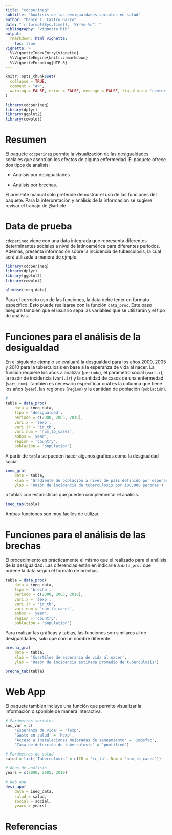 ```yaml
---
title: "cdcperineq"
subtitle: "Análisis de las desigualdades sociales en salud"
author: "Dante T. Castro Garro"
date: "`r format(Sys.time(), '%Y-%m-%d')`"
bibliography: "vignette.bib"
output: 
  rmarkdown::html_vignette:
    toc: true
vignette: >
  %\VignetteIndexEntry{vignette}
  %\VignetteEngine{knitr::rmarkdown}
  %\VignetteEncoding{UTF-8}
---
```


```r
knitr::opts_chunk$set(
  collapse = TRUE,
  comment = "#>",
  warning = FALSE, error = FALSE, message = FALSE, fig.align = 'center'
)
```

```r
library(cdcperineq)
library(dplyr)
library(ggplot2)
library(cowplot)
```

# Resumen

El paquete `cdcperineq` permite la visualización de las desigualdades sociales que asentúan los efectos de alguna enfermedad. El paquete ofrece dos tipos de análisis:

- Análisis por desigualdades.

- Análisis por brechas.

El presente manual solo pretende demostrar el uso de las funciones del paquete. Para la interpretación y análisis de la información se sugiere revisar el trabajo de @article

# Data de prueba

`cdcperineq` viene con una data integrada que representa diferentes determinantes sociales a nivel de latinoamérica para diferentes periodos. Además, presenta información sobre la incidencia de tuberculosis, la cual será utilizada a manera de ejmplo.

```r
library(cdcperineq)
library(dplyr)
library(ggplot2)
library(cowplot)

glimpse(ineq_data)
```

Para el correcto uso de las funciones, la data debe tener un formato específico. Esto puede realizarse con la función `data_proc`. Este paso asegura también que el usuario sepa las variables que se utilizarán y el tipo de análisis.

# Funciones para el análisis de la desigualdad

En el siguiente ejemplo se evaluará la desgualdad para los años 2000, 2005 y 2010 para la tuberculosis en base a la esperanza de vida al nacer. La función requiere los años a analizar (`periodo`), el parámetro social (`vari.x`), la razón de incidencia (`vari.ir`) y la cantidad de casos de una enfermedad (`vari.num`). También es necesario especificar cuál es la columna que tiene los años (`year`), las regiones (`region`) y la cantidad de población (`población`).

```r
# 
tabla = data_proc(
    data = ineq_data,
    tipo = 'desigualdad',
    periodo = c(2000, 2005, 2010),
    vari.x = 'lexp',
    vari.ir = 'ir_tb',
    vari.num = 'num_tb_cases',
    anhos = 'year',
    region = 'country',
    poblacion = 'population')
```

A partir de `tabla` se pueden hacer algunos gráficos como la desgiualdad social

```r
ineq_gra(
    data = tabla,
    xlab = 'Gradiente de población a nivel de país definido por esperanza de vida al nacer',
    ylab = 'Razón de incidencia de tuberculosis por 100,000 peronas')
```

o tablas con estadísticas que pueden complementar el análisis.

```r
ineq_tab(tabla)
```

Ambas funciones son muy fáciles de utilizar.

# Funciones para el análisis de las brechas

El procedimiento es prácticamente el mismo que el realizado para el análisis de la desigualdad. Las diferencias están en indicarle a `data_proc` que ordene la data según el formato de brechas.

```r
tabla = data_proc(
    data = ineq_data,
    tipo = 'brecha',
    periodo = c(2000, 2005, 2010),
    vari.x = 'lexp',
    vari.ir = 'ir_tb',
    vari.num = 'num_tb_cases',
    anhos = 'year',
    region = 'country',
    poblacion = 'population')
```

Para realizar las gráficas y tablas, las funciones son similares al de desigualdades, solo que con un nombre diferente.

```r
brecha_gra(
    data = tabla,
    xlab = 'Cuartiles de esperanza de vida al nacer',
    ylab = 'Razón de incidencia estimada promedio de tuberculosis')
```

```r
brecha_tab(tabla)
```

# Web App

El paquete también incluye una función que permite visualizar la información disponible de manera interactiva.

```r
# Parámetros sociales
soc_var = c(
    'Esperanza de vida' = 'lexp',
    'Gasto en salud' = 'hexp',
    'Acceso a instalaciones mejoradas de saneamiento' = 'impsfac',
    'Tasa de detección de tuberculosis' = 'pnotified')

# Parámetros de salud
salud = list('Tuberculosis' = c(IR = 'ir_tb', Num = 'num_tb_cases'))

# Años de análisis
years = c(2000, 2005, 2010)

# Web app
desi_app(
    data = ineq_data,
    salud = salud, 
    social = social,
    years = years)
```

# Referencias
